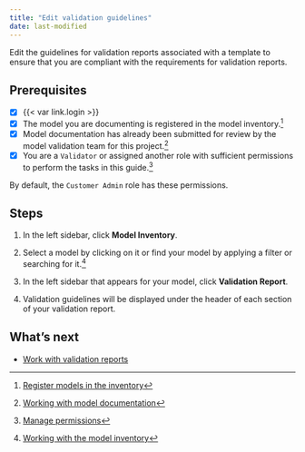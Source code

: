 ```yaml
---
title: "Edit validation guidelines"
date: last-modified
---
```


Edit the guidelines for validation reports associated with a template to ensure that you are compliant with the requirements for validation reports.

::: {.prereq}

## Prerequisites

- [x] {{< var link.login >}}
- [x] The model you are documenting is registered in the model inventory.[^1]
- [x] Model documentation has already been submitted for review by the model validation team for this project.[^2]
- [x] You are a `Validator` or assigned another role with sufficient permissions to perform the tasks in this guide.[^3] 

::: {.callout title="To configure validation templates, you must have sufficient guideline and template permissions."}
By default, the `Customer Admin` role has these permissions.
:::

:::

## Steps

1. In the left sidebar, click **Model Inventory**.

2. Select a model by clicking on it or find your model by applying a filter or searching for it.[^4]

3. In the left sidebar that appears for your model, click **Validation Report**.

4. Validation guidelines will be displayed under the header of each section of your validation report. 

## What's next

<!---* [Create project findings](create-project-findings.qmd)--->
- [Work with validation reports](preparing-validation-reports.qmd)


<!-- FOOTNOTES -->

[^1]: [Register models in the inventory](/guide/model-inventory/register-models-in-inventory.qmd)

[^2]: [Working with model documentation](/guide/model-documentation/working-with-model-documentation.qmd)

[^3]: [Manage permissions](/guide/configuration/manage-permissions.qmd)

[^4]: [Working with the model inventory](/guide/model-inventory/working-with-model-inventory.qmd#search-filter-and-sort-models)